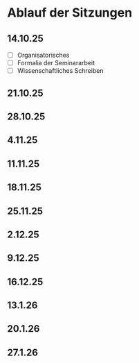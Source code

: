 # Ablauf der Sitzungen

## 14.10.25 {-}

- [ ] Organisatorisches
- [ ] Formalia der Seminararbeit
- [ ] Wissenschaftliches Schreiben

## 21.10.25 {-}

## 28.10.25 {-}

## 4.11.25 {-}

## 11.11.25 {-}

## 18.11.25 {-}

## 25.11.25 {-}

## 2.12.25 {-}

## 9.12.25 {-}

## 16.12.25 {.unnumbered}

## 13.1.26 {-}

## 20.1.26 {-}

## 27.1.26 {-}


